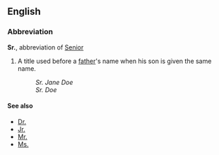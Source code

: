 ==English==
===Abbreviation===
'''Sr.''', abbreviation of [[Senior]]
# A title used before a [[father]]'s name when his son is given the same name.
#:''Sr. Jane Doe''
#:''Sr. Doe''

====See also====
*[[Dr.]]
*[[Jr.]]
*[[Mr.]]
*[[Ms.]]